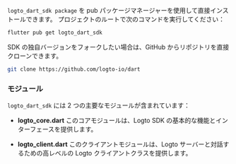 
<Tabs>

<TabItem value="pub" label="pub.dev">

`logto_dart_sdk package` を pub パッケージマネージャーを使用して直接インストールできます。
プロジェクトのルートで次のコマンドを実行してください：

```bash
flutter pub get logto_dart_sdk
```

</TabItem>

<TabItem value="github" label="GitHub">

SDK の独自バージョンをフォークしたい場合は、GitHub からリポジトリを直接クローンできます。

```bash
git clone https://github.com/logto-io/dart
```

</TabItem>

</Tabs>

### モジュール

`logto_dart_sdk` には 2 つの主要なモジュールが含まれています：

- **logto_core.dart** このコアモジュールは、Logto SDK の基本的な機能とインターフェースを提供します。

- **logto_client.dart** このクライアントモジュールは、Logto サーバーと対話するための高レベルの Logto クライアントクラスを提供します。
